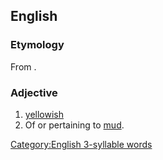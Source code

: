 ==English==

===Etymology===
From {{uder|en|la|luteus}}.

===Adjective===
{{head|en|adjective}}
# [[yellowish]]
# Of or pertaining to [[mud]].

[[Category:English 3-syllable words]]